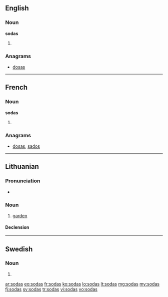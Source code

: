 ==English==

===Noun===
'''sodas'''

# {{plural of|soda}}

===Anagrams===
* [[dosas#English|dosas]]

----

==French==

===Noun===
'''sodas''' {{m}} {{p}}

# {{plural of|soda|lang=fr}}

===Anagrams===
* [[dosas#French|dosas]], [[sados#French|sados]]

----

==Lithuanian==

===Pronunciation===
* {{IPA|[ˈsoːdɐs]|lang=lt}}

===Noun===
{{lt-noun|m|sodai|2|sg=sõdas|pl=sõdai}}

# [[garden]]

====Declension====
{{lt-noun-m-as-2|sod|sõd}}

----

==Swedish==

===Noun===
{{head|sv|noun form}}

# {{sv-noun-form-indef-gen|soda}}

[[ar:sodas]]
[[eo:sodas]]
[[fr:sodas]]
[[ko:sodas]]
[[lo:sodas]]
[[lt:sodas]]
[[mg:sodas]]
[[my:sodas]]
[[fj:sodas]]
[[sv:sodas]]
[[tr:sodas]]
[[vi:sodas]]
[[vo:sodas]]